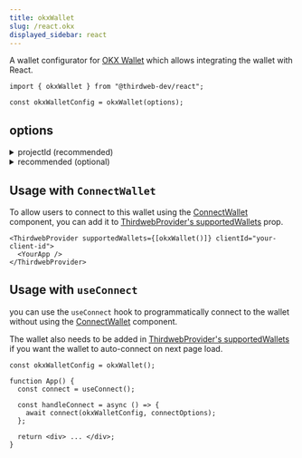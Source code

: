 ```yaml
---
title: okxWallet
slug: /react.okx
displayed_sidebar: react
---
```



A wallet configurator for [OKX Wallet](/wallet/okx-wallet) which allows integrating the wallet with React.

```tsx
import { okxWallet } from "@thirdweb-dev/react";

const okxWalletConfig = okxWallet(options);
```

## options

<details>
  <summary>projectId (recommended) </summary>
  <div>

Your project's unique identifier that can be obtained at [cloud.walletconnect.com](https://cloud.walletconnect.com).

Defaults to a common thirdweb projectId. We recommend getting your own projectId at
[cloud.walletconnect.com](https://cloud.walletconnect.com) when launching your project.

```javascript
import { okxWallet } from "@thirdweb-dev/react";

okxWallet(
  // highlight-start
  {
    projectId: "<PROJECT_ID>",
  },
  // highlight-end
);
```

</div>
</details>

<details>
  <summary>recommended (optional) </summary>
  <div>

Show this wallet as "recommended" in the [ConnectWallet Modal](/react/react.connectwallet).

```ts
okxWallet({
  // highlight-start
  recommended: true,
  // highlight-end
});
```

</div>
</details>

## Usage with `ConnectWallet`

To allow users to connect to this wallet using the [ConnectWallet](/react/react.connectwallet) component, you can add it to [ThirdwebProvider's supportedWallets](/react/react.thirdwebprovider#supportedwallets-optional) prop.

```tsx
<ThirdwebProvider supportedWallets={[okxWallet()]} clientId="your-client-id">
  <YourApp />
</ThirdwebProvider>
```

## Usage with `useConnect`

you can use the `useConnect` hook to programmatically connect to the wallet without using the [ConnectWallet](/react/react.connectwallet) component.

The wallet also needs to be added in [ThirdwebProvider's supportedWallets](/react/react.thirdwebprovider#supportedwallets-optional) if you want the wallet to auto-connect on next page load.

```tsx
const okxWalletConfig = okxWallet();

function App() {
  const connect = useConnect();

  const handleConnect = async () => {
    await connect(okxWalletConfig, connectOptions);
  };

  return <div> ... </div>;
}
```
